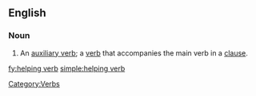 ==English==

===Noun===
{{en-noun|sg=[[helping]] [[verb]]}}

# {{linguistics}} An [[auxiliary verb]]; a [[verb]] that accompanies the main verb in a [[clause]].

[[Category:Verbs]]

[[fy:helping verb]]
[[simple:helping verb]]